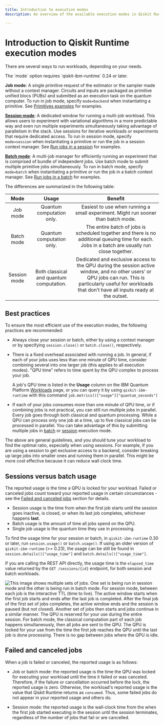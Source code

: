 ```yaml
---
title: Introduction to execution modes
description: An overview of the available execution modes in Qiskit Runtime; sessions, batch, and single jobs.

---
```

# Introduction to Qiskit Runtime execution modes

There are several ways to run workloads, depending on your needs.

<Admonition type="note">
The `mode` option requires `qiskit-ibm-runtime` 0.24 or later.
</Admonition>

**Job mode**: A single primitive request of the estimator or the sampler made without a context manager. Circuits and inputs are packaged as primitive unified blocs (PUBs) and submitted as an execution task on the quantum computer. To run in job mode, specify `mode=backend` when instantiating a primitive. See [Primitives examples](primitives-examples) for examples.

[**Session mode**](sessions): A dedicated window for running a multi-job workload. This allows users to experiment with variational algorithms in a more predictable way and even run multiple experiments simultaneously taking advantage of parallelism in the stack. Use sessions for iterative workloads or experiments that require dedicated access.  To run in session mode, specify `mode=session` when instantiating a primitive or run the job in a session context manager. See [Run jobs in a session](run-jobs-session) for examples.

[**Batch mode**](run-jobs-batch): A multi-job manager for efficiently running an experiment that is comprised of bundle of independent jobs. Use batch mode to submit multiple primitive jobs simultaneously.   To run in batch mode, specify `mode=batch` when instantiating a primitive or run the job in a batch context manager. See [Run jobs in a batch](run-jobs-batch) for examples.

The differences are summarized in the following table:

|     Mode     |                  Usage                  |                                                                                                        Benefit                                                                                                        |
|:------------:|:---------------------------------------:|:---------------------------------------------------------------------------------------------------------------------------------------------------------------------------------------------------------------------:|
| Job mode     | Quantum computation only.               | Easiest to use when running a small experiment. Might run sooner than batch mode.                                                                                                                                     |
| Batch mode   | Quantum computation only.               | The entire batch of jobs is scheduled together and there is no additional queuing time for each. Jobs in a batch are usually run close together.                                                                     |
| Session mode | Both classical and quantum computation. | Dedicated and exclusive access to the QPU during the session active window, and no other users’ or QPU jobs can run. This is particularly useful for workloads that don’t have all inputs ready at the outset.  |

<span id="best-practices"></span>
## Best practices

To ensure the most efficient use of the execution modes, the following practices are recommended:

- Always close your session or batch, either by using a context manager or by specifying `session.close()` or `batch.close()`, respectively.
- There is a fixed overhead associated with running a job. In general, if each of your jobs uses less than one minute of QPU time, consider combining several into one larger job (this applies to all execution modes). "QPU time" refers to time spent by the QPU complex to process your job.

    A job's QPU time is listed in the **Usage** column on the IBM Quantum Platform [Workloads](https://quantum.ibm.com/workloads) page, or you can  query it by using  `qiskit-ibm-runtime` with this command `job.metrics()["usage"]["quantum_seconds"]`

- If each of your jobs consumes more than one minute of QPU time, or if combining jobs is not practical, you can still run multiple jobs in parallel. Every job goes through both classical and quantum processing. While a QPU can process only one job at a time, up to five classical jobs can be processed in parallel. You can take advantage of this by submitting multiple jobs in [batch](run-jobs-batch#partition) or [session](run-jobs-session#two-vqe) execution mode.

The above are general guidelines, and you should tune your workload to find the optimal ratio, especially when using sessions. For example, if you are using a session to get exclusive access to a backend, consider breaking up large jobs into smaller ones and running them in parallel. This might be more cost effective because it can reduce wall clock time.

<span id="usage"></span>
## Sessions versus batch usage

The reported usage is the time a QPU is locked for your workload. Failed or canceled jobs count toward your reported usage in certain circumstances - see the [Failed and canceled jobs](#failed-job) section for details.

* Session usage is the time from when the first job starts until the session goes inactive, is closed, or when its last job completes, whichever happens **last**.
* Batch usage is the amount of time all jobs spend on the QPU.
* Single job usage is the quantum time they use in processing.

To find the usage time for your session or batch, in `qiskit-ibm-runtime` 0.30 or later, run `session.usage()` or `batch.usage()`. If using an older version of `qiskit-ibm-runtime` (>= 0.23), the usage can be still be found in `session.details()["usage_time"]` and `batch.details()["usage_time"]`.

If you are calling the REST API directly, the usage time is the `elapsed_time` value returned by the `GET /sessions/{id}` endpoint, for both session and batch workloads.

![This image shows multiple sets of jobs.  One set is being run in session mode and the other is being run in batch mode.  For session mode, between each job is the interactive TTL (time to live).  The active window starts when the first job starts and ends after the last job is completed. After the final job of the first set of jobs completes, the active window ends and the session is paused (but not closed).  Another set of jobs then starts and jobs continue in a similar manner. The QPU is reserved for your use during the entire session.  For batch mode, the classical computation part of each job happens simultaneously, then all jobs are sent to the QPU.  The QPU is locked for your use from the time the first job reaches the QPU until the last job is done processing.  There is no gap between jobs where the QPU is idle.](/images/guides/execution-modes/SessionVsBatch.svg 'Sessions compared to batch')

<span id="failed-job"></span>
## Failed and canceled jobs

When a job is failed or canceled, the reported usage is as follows:

* Job or batch mode: the reported usage is the time the QPU was locked for executing your workload until the time it failed or was canceled. Therefore, if the failure or cancellation occurred before the lock, the reported usage is zero. Otherwise, the workload's reported usage is the value that Qiskit Runtime returns as `consumed`. Thus, some failed jobs do not appear in your reported usage and others do.

* Session mode: the reported usage is the wall-clock time from the when the first job started executing in the session until the session terminates, regardless of the number of jobs that fail or are cancelled.
